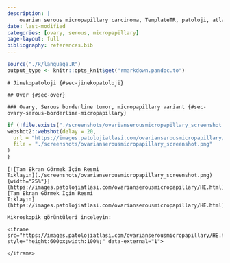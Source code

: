 ```yaml
---
description: |
    ovarian serous micropapillary carcinoma, TemplateTR, patoloji, atlas, pathology, whole slide image
date: last-modified
categories: [ovary, serous, micropapillary]
page-layout: full
bibliography: references.bib
---
```


```r

source("./R/language.R")
output_type <- knitr::opts_knit$get("rmarkdown.pandoc.to")

```

```asis
# Jinekopatoloji {#sec-jinekopatoloji}
```


```asis
## Over {#sec-over}
```

```asis
### Ovary, Serous borderline tumor, micropapillary variant {#sec-ovary-serous-borderline-micropapillary}
```

```r
if (!file.exists("./screenshots/ovarianserousmicropapillary_screenshot.png")) {
webshot2::webshot(delay = 20,
  url = "https://images.patolojiatlasi.com/ovarianserousmicropapillary/HE.html",
  file = "./screenshots/ovarianserousmicropapillary_screenshot.png"
)
}
```


```asis
[![Tam Ekran Görmek İçin Resmi
Tıklayın](./screenshots/ovarianserousmicropapillary_screenshot.png){width="25%"}](https://images.patolojiatlasi.com/ovarianserousmicropapillary/HE.html)
[Tam Ekran Görmek İçin Resmi
Tıklayın](https://images.patolojiatlasi.com/ovarianserousmicropapillary/HE.html)

```


```asis

Mikroskopik görüntüleri inceleyin:

<iframe src="https://images.patolojiatlasi.com/ovarianserousmicropapillary/HE.html" style="height:600px;width:100%;" data-external="1">

</iframe>
```


